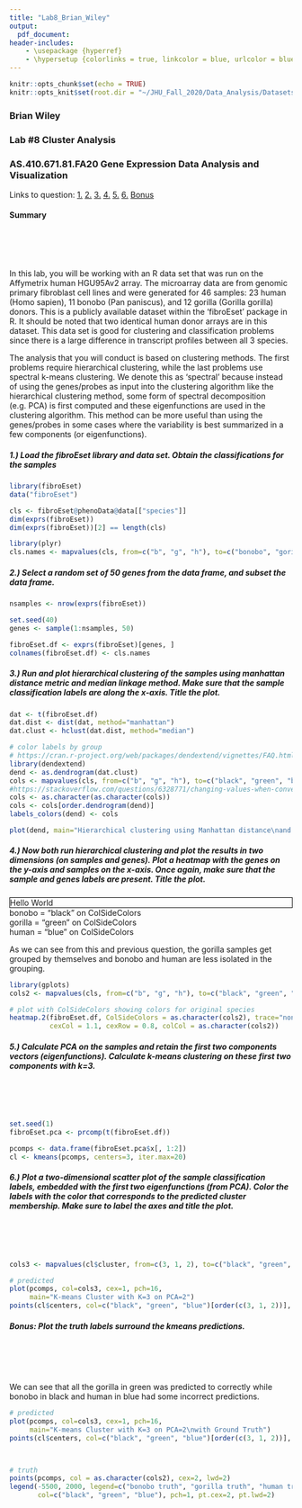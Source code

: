 ```yaml
---
title: "Lab8_Brian_Wiley"
output:
  pdf_document:
header-includes:
    - \usepackage {hyperref}
    - \hypersetup {colorlinks = true, linkcolor = blue, urlcolor = blue}
---
```


```r
knitr::opts_chunk$set(echo = TRUE)
knitr::opts_knit$set(root.dir = "~/JHU_Fall_2020/Data_Analysis/Datasets")
```

### Brian Wiley
### Lab #8 Cluster Analysis
### AS.410.671.81.FA20 Gene Expression Data Analysis and Visualization
Links to question:  [1.](#q1) [2.](#q2) [3.](#q3) [4.](#q4) [5.](#q5) [6.](#q6) [Bonus](#Bonus)

#### Summary
<br>  
<br>  
In this lab, you will be working with an R data set that was run on the Affymetrix human HGU95Av2 array.  The microarray data are from genomic primary fibroblast cell lines and were generated for 46 samples: 23 human (Homo sapien), 11 bonobo (Pan paniscus), and 12 gorilla (Gorilla gorilla) donors.  This is a publicly available dataset within the 'fibroEset' package in R.  It should be noted that two identical human donor arrays are in this dataset.  This data set is good for clustering and classification problems since there is a large difference in transcript profiles between all 3 species.

The analysis that you will conduct is based on clustering methods.  The first problems require hierarchical clustering, while the last problems use spectral k-means clustering.  We denote this as ‘spectral’ because instead of using the genes/probes as input into the clustering algorithm like the hierarchical clustering method, some form of spectral decomposition (e.g. PCA) is first computed and these eigenfunctions are used in the clustering algorithm.  This method can be more useful than using the genes/probes in some cases where the variability is best summarized in a few components (or eigenfunctions).

##### **1.) Load the fibroEset library and data set.  Obtain the classifications for the samples** {#q1}
<div>
```r
library(fibroEset)
data("fibroEset")

cls <- fibroEset@phenoData@data[["species"]]
dim(exprs(fibroEset))
dim(exprs(fibroEset))[2] == length(cls)

library(plyr)
cls.names <- mapvalues(cls, from=c("b", "g", "h"), to=c("bonobo", "gorilla", "human"))

```

##### **2.) Select a random set of 50 genes from the data frame, and subset the data frame.** {#q2}
<div>
```r
nsamples <- nrow(exprs(fibroEset))

set.seed(40)
genes <- sample(1:nsamples, 50)

fibroEset.df <- exprs(fibroEset)[genes, ]
colnames(fibroEset.df) <- cls.names

```


##### **3.) Run and plot hierarchical clustering of the samples using manhattan distance metric and median linkage method.  Make sure that the sample classification labels are along the x-axis.  Title the plot.** {#q3}
<div>
```r
dat <- t(fibroEset.df)
dat.dist <- dist(dat, method="manhattan")
dat.clust <- hclust(dat.dist, method="median")

# color labels by group
# https://cran.r-project.org/web/packages/dendextend/vignettes/FAQ.html
library(dendextend)
dend <- as.dendrogram(dat.clust)
cols <- mapvalues(cls, from=c("b", "g", "h"), to=c("black", "green", "blue"))
#https://stackoverflow.com/questions/6328771/changing-values-when-converting-column-type-to-numeric
cols <- as.character(as.character(cols))
cols <- cols[order.dendrogram(dend)]
labels_colors(dend) <- cols

plot(dend, main="Hierarchical clustering using Manhattan distance\nand median WPGMC")


```



##### **4.) Now both run hierarchical clustering and plot the results in two dimensions (on samples and genes).  Plot a heatmap with the genes on the y-axis and samples on the x-axis.  Once again, make sure that the sample and genes labels are present.  Title the plot.** {#q4}
<div style="border: 1px solid black">Hello World</div>
bonobo = "black" on ColSideColors
<div></div>
gorilla = "green" on ColSideColors
<div></div>
human = "blue" on ColSideColors
<div></div>
As we can see from this and previous question, the gorilla samples get grouped by themselves and bonobo and human are less isolated in the grouping.
```r
library(gplots)
cols2 <- mapvalues(cls, from=c("b", "g", "h"), to=c("black", "green", "blue"))

# plot with ColSideColors showing colors for original species
heatmap.2(fibroEset.df, ColSideColors = as.character(cols2), trace="none", 
          cexCol = 1.1, cexRow = 0.8, colCol = as.character(cols2))

```


##### **5.) Calculate PCA on the samples and retain the first two components vectors (eigenfunctions).  Calculate k-means clustering on these first two components with k=3.** {#q5}
<br>  
<br>  

```r
set.seed(1)
fibroEset.pca <- prcomp(t(fibroEset.df))

pcomps <- data.frame(fibroEset.pca$x[, 1:2])
cl <- kmeans(pcomps, centers=3, iter.max=20)

```


##### **6.) Plot a two-dimensional scatter plot of the sample classification labels, embedded with the first two eigenfunctions (from PCA).  Color the labels with the color that corresponds to the predicted cluster membership.  Make sure to label the axes and title the plot.** {#q6}
<br>  
<br>  

```r
cols3 <- mapvalues(cl$cluster, from=c(3, 1, 2), to=c("black", "green", "blue"))

# predicted
plot(pcomps, col=cols3, cex=1, pch=16,
     main="K-means Cluster with K=3 on PCA=2")
points(cl$centers, col=c("black", "green", "blue")[order(c(3, 1, 2))], pch = '*' , cex=4.5)


```



##### **Bonus: Plot the truth labels surround the kmeans predictions.**{#Bonus}
<br>  
<br>  
We can see that all the gorilla in green was predicted to correctly while bonobo in black and human in blue had some incorrect predictions.
```r
# predicted
plot(pcomps, col=cols3, cex=1, pch=16,
     main="K-means Cluster with K=3 on PCA=2\nwith Ground Truth")
points(cl$centers, col=c("black", "green", "blue")[order(c(3, 1, 2))], pch = '*' , cex=4.5)



# truth
points(pcomps, col = as.character(cols2), cex=2, lwd=2)
legend(-5500, 2000, legend=c("bonobo truth", "gorilla truth", "human truth"),
       col=c("black", "green", "blue"), pch=1, pt.cex=2, pt.lwd=2)


```